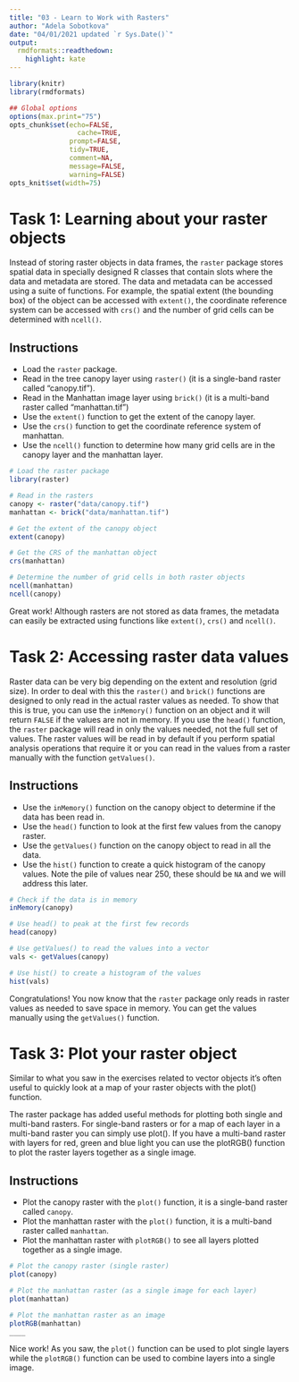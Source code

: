 ```yaml
---
title: "03 - Learn to Work with Rasters"
author: "Adela Sobotkova"
date: "04/01/2021 updated `r Sys.Date()`"
output:
  rmdformats::readthedown:
    highlight: kate
---
```



```r
library(knitr)
library(rmdformats)

## Global options
options(max.print="75")
opts_chunk$set(echo=FALSE,
	             cache=TRUE,
               prompt=FALSE,
               tidy=TRUE,
               comment=NA,
               message=FALSE,
               warning=FALSE)
opts_knit$set(width=75)
```

# Task 1: Learning about your raster objects
Instead of storing raster objects in data frames, the `raster` package stores spatial data in specially designed R classes that contain slots where the data and metadata are stored. The data and metadata can be accessed using a suite of functions. For example, the spatial extent (the bounding box) of the object can be accessed with `extent()`, the coordinate reference system can be accessed with `crs()` and the number of grid cells can be determined with `ncell()`.

## Instructions

* Load the `raster` package.
* Read in the tree canopy layer using `raster()` (it is a single-band raster called "canopy.tif").
* Read in the Manhattan image layer using `brick()` (it is a multi-band raster called "manhattan.tif")
* Use the `extent()` function to get the extent of the canopy layer.
* Use the `crs()` function to get the coordinate reference system of manhattan.
* Use the `ncell()` function to determine how many grid cells are in the canopy layer and the manhattan layer.

```r
# Load the raster package
library(raster)

# Read in the rasters
canopy <- raster("data/canopy.tif")
manhattan <- brick("data/manhattan.tif")

# Get the extent of the canopy object
extent(canopy)

# Get the CRS of the manhattan object
crs(manhattan)

# Determine the number of grid cells in both raster objects
ncell(manhattan)
ncell(canopy)
```

Great work! Although rasters are not stored as data frames, the metadata can easily be extracted using functions like `extent()`, `crs()` and `ncell()`.

# Task 2: Accessing raster data values
Raster data can be very big depending on the extent and resolution (grid size). In order to deal with this the `raster()` and `brick()` functions are designed to only read in the actual raster values as needed. To show that this is true, you can use the `inMemory()` function on an object and it will return `FALSE` if the values are not in memory. If you use the `head()` function, the `raster` package will read in only the values needed, not the full set of values. The raster values will be read in by default if you perform spatial analysis operations that require it or you can read in the values from a raster manually with the function `getValues()`.

## Instructions

* Use the `inMemory()` function on the canopy object to determine if the data has been read in.
* Use the `head()` function to look at the first few values from the canopy raster.
* Use the `getValues()` function on the canopy object to read in all the data.
* Use the `hist()` function to create a quick histogram of the canopy values. Note the pile of values near 250, these should be `NA` and we will address this later.

```r
# Check if the data is in memory
inMemory(canopy)

# Use head() to peak at the first few records
head(canopy)

# Use getValues() to read the values into a vector
vals <- getValues(canopy)

# Use hist() to create a histogram of the values
hist(vals)

```

Congratulations! You now know that the `raster` package only reads in raster values as needed to save space in memory. You can get the values manually using the `getValues()` function.


# Task 3: Plot your raster object
Similar to what you saw in the exercises related to vector objects it's often useful to quickly look at a map of your raster objects with the plot() function.

The raster package has added useful methods for plotting both single and multi-band rasters. For single-band rasters or for a map of each layer in a multi-band raster you can simply use plot(). If you have a multi-band raster with layers for red, green and blue light you can use the plotRGB() function to plot the raster layers together as a single image.

## Instructions

* Plot the canopy raster with the `plot()` function, it is a single-band raster called `canopy`.
* Plot the manhattan raster with the `plot()` function, it is a multi-band raster called `manhattan`.
* Plot the manhattan raster with `plotRGB()` to see all layers plotted together as a single image.
```r
# Plot the canopy raster (single raster)
plot(canopy)

# Plot the manhattan raster (as a single image for each layer)
plot(manhattan)

# Plot the manhattan raster as an image
plotRGB(manhattan)
____
```

Nice work! As you saw, the `plot()` function can be used to plot single layers while the `plotRGB()` function can be used to combine layers into a single image.